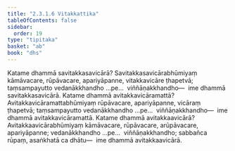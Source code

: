 ```yaml
---
title: "2.3.1.6 Vitakkattika"
tableOfContents: false
sidebar:
  order: 19
type: "tipitaka"
basket: "ab"
book: "dhs"
---
```



<DynamicBreadcrumb />

<Division number="1000" book="dhs">

<Paragraph number="1665" book="dhs">
Katame dhammā savitakkasavicārā? Savitakkasavicārabhūmiyaṃ kāmāvacare, rūpāvacare, apariyāpanne, vitakkavicāre ṭhapetvā; taṃsampayutto vedanākkhandho …pe…  viññāṇakkhandho—  ime dhammā savitakkasavicārā.
</Paragraph>

</Division>
<Division number="1001" book="dhs">

<Paragraph number="1666" book="dhs">
Katame dhammā avitakkavicāramattā? Avitakkavicāramattabhūmiyaṃ rūpāvacare, apariyāpanne, vicāraṃ ṭhapetvā; taṃsampayutto vedanākkhandho …pe…  viññāṇakkhandho—  ime dhammā avitakkavicāramattā.
</Paragraph>

</Division>
<Division number="1002" book="dhs">

<Paragraph number="1667" book="dhs">
Katame dhammā avitakkaavicārā? Avitakkaavicārabhūmiyaṃ kāmāvacare, rūpāvacare, arūpāvacare, apariyāpanne; vedanākkhandho …pe…  viññāṇakkhandho; sabbañca rūpaṃ, asaṅkhatā ca dhātu—  ime dhammā avitakkaavicārā.
</Paragraph>
</Division>